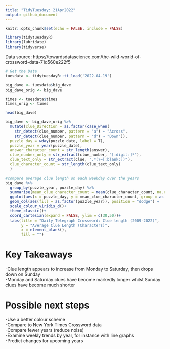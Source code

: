 ```yaml
---
title: "TidyTuesday: 21Apr2022"
output: github_document
---
```


```r
knitr::opts_chunk$set(echo = FALSE, include = FALSE)
```

```r
library(tidytuesdayR)
library(lubridate)
library(tidyverse)
```
Data source: https://towardsdatascience.com/the-wild-world-of-crossword-data-71d560e222f5

```r
# Get the Data
tuesdata <- tidytuesdayR::tt_load('2022-04-19')

big_dave <- tuesdata$big_dave
big_dave_orig <- big_dave

times <- tuesdata$times
times_orig <- times
```

```r
head(big_dave)
```

```r
big_dave <- big_dave_orig %>% 
  mutate(clue_Direction = as.factor(case_when(
    str_detect(clue_number, pattern = "a") ~ "Across",
    str_detect(clue_number, pattern = "d") ~ "Down")),
  puzzle_day = wday(puzzle_date, label = T),
  puzzle_year = year(puzzle_date),
  answer_character_count = str_length(answer),
  clue_number_only = str_extract(clue_number, "[:digit:]*"),
  clue_text_only = str_extract(clue, ".*(?=[:blank:])"),
  clue_character_count = str_length(clue_text_only)
  )

```

```r
#compare average clue length on each weekday over the years
big_dave %>% 
  group_by(puzzle_year, puzzle_day) %>% 
  summarise(mean_clue_character_count = mean(clue_character_count, na.rm = TRUE)) %>% 
  ggplot(aes(x = puzzle_day, y = mean_clue_character_count, group = as.factor(puzzle_year))) + 
  geom_col(aes(fill = as.factor(puzzle_year)), position = "dodge") +
  scale_colour_viridis_d()+
  theme_classic()+
  coord_cartesian(expand = FALSE, ylim = c(30,50))+
  labs(title = "Daily Telegraph Crossword: Clue length (2009-2022)",
       y = "Average Clue Length (Characters)",
       x = element_blank(),
       fill = "")
```

# Key Takeaways  
-Clue length appears to increase from Monday to Saturday, then drops down on Sunday   
-Monday and Saturday clues have become markedly longer whilst Sunday clues have become much shorter  

# Possible next steps  
-Use a better colour scheme  
-Compare to New York Times Crossword data  
-Compare fewer years (reduce noise)  
-Examine weekly trends by year, for instance with line graphs  
-Predict changes for upcoming years
